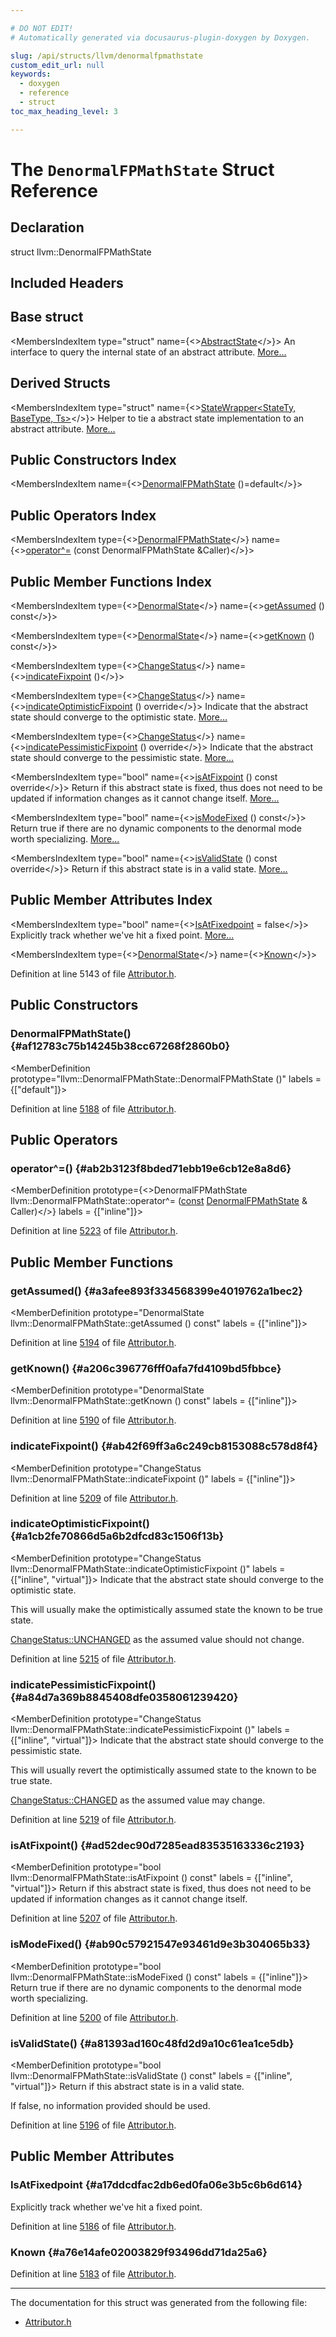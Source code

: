 ```yaml
---

# DO NOT EDIT!
# Automatically generated via docusaurus-plugin-doxygen by Doxygen.

slug: /api/structs/llvm/denormalfpmathstate
custom_edit_url: null
keywords:
  - doxygen
  - reference
  - struct
toc_max_heading_level: 3

---
```





# The `DenormalFPMathState` Struct Reference

<DoxygenPage pluginConfig={pluginConfig}>



## Declaration

<CodeBlock>struct llvm::DenormalFPMathState</CodeBlock>

## Included Headers

<IncludesList>
<IncludesListItem
  filePath="llvm/Transforms/IPO/Attributor.h"
  permalink="/docs/api/files/include/include/llvm/include/llvm/transforms/include/llvm/transforms/ipo/attributor-h"
  isLocal="true" />
</IncludesList>

## Base struct

<MembersIndex>

<MembersIndexItem
  type="struct"
  name={<><a href="/docs/api/structs/llvm/abstractstate">AbstractState</a></>}>
An interface to query the internal state of an abstract attribute. <a href="/docs/api/structs/llvm/abstractstate/#details">More...</a>
</MembersIndexItem>

</MembersIndex>

## Derived Structs

<MembersIndex>

<MembersIndexItem
  type="struct"
  name={<><a href="/docs/api/structs/llvm/statewrapper">StateWrapper&lt;StateTy, BaseType, Ts&gt;</a></>}>
Helper to tie a abstract state implementation to an abstract attribute. <a href="/docs/api/structs/llvm/statewrapper/#details">More...</a>
</MembersIndexItem>

</MembersIndex>

## Public Constructors Index

<MembersIndex>

<MembersIndexItem
  name={<><a href="#af12783c75b14245b38cc67268f2860b0">DenormalFPMathState</a> ()=default</>}>
</MembersIndexItem>

</MembersIndex>

## Public Operators Index

<MembersIndex>

<MembersIndexItem
  type={<><a href="/docs/api/structs/llvm/denormalfpmathstate">DenormalFPMathState</a></>}
  name={<><a href="#ab2b3123f8bded71ebb19e6cb12e8a8d6">operator^=</a> (const DenormalFPMathState &amp;Caller)</>}>
</MembersIndexItem>

</MembersIndex>

## Public Member Functions Index

<MembersIndex>

<MembersIndexItem
  type={<><a href="/docs/api/structs/llvm/denormalfpmathstate/denormalstate">DenormalState</a></>}
  name={<><a href="#a3afee893f334568399e4019762a1bec2">getAssumed</a> () const</>}>
</MembersIndexItem>

<MembersIndexItem
  type={<><a href="/docs/api/structs/llvm/denormalfpmathstate/denormalstate">DenormalState</a></>}
  name={<><a href="#a206c396776fff0afa7fd4109bd5fbbce">getKnown</a> () const</>}>
</MembersIndexItem>

<MembersIndexItem
  type={<><a href="/docs/api/namespaces/llvm/#acd850975ae5042cacb64a9d0ea4715f3">ChangeStatus</a></>}
  name={<><a href="#ab42f69ff3a6c249cb8153088c578d8f4">indicateFixpoint</a> ()</>}>
</MembersIndexItem>

<MembersIndexItem
  type={<><a href="/docs/api/namespaces/llvm/#acd850975ae5042cacb64a9d0ea4715f3">ChangeStatus</a></>}
  name={<><a href="#a1cb2fe70866d5a6b2dfcd83c1506f13b">indicateOptimisticFixpoint</a> () override</>}>
Indicate that the abstract state should converge to the optimistic state. <a href="#a1cb2fe70866d5a6b2dfcd83c1506f13b">More...</a>
</MembersIndexItem>

<MembersIndexItem
  type={<><a href="/docs/api/namespaces/llvm/#acd850975ae5042cacb64a9d0ea4715f3">ChangeStatus</a></>}
  name={<><a href="#a84d7a369b8845408dfe0358061239420">indicatePessimisticFixpoint</a> () override</>}>
Indicate that the abstract state should converge to the pessimistic state. <a href="#a84d7a369b8845408dfe0358061239420">More...</a>
</MembersIndexItem>

<MembersIndexItem
  type="bool"
  name={<><a href="#ad52dec90d7285ead83535163336c2193">isAtFixpoint</a> () const override</>}>
Return if this abstract state is fixed, thus does not need to be updated if information changes as it cannot change itself. <a href="#ad52dec90d7285ead83535163336c2193">More...</a>
</MembersIndexItem>

<MembersIndexItem
  type="bool"
  name={<><a href="#ab90c57921547e93461d9e3b304065b33">isModeFixed</a> () const</>}>
Return true if there are no dynamic components to the denormal mode worth specializing. <a href="#ab90c57921547e93461d9e3b304065b33">More...</a>
</MembersIndexItem>

<MembersIndexItem
  type="bool"
  name={<><a href="#a81393ad160c48fd2d9a10c61ea1ce5db">isValidState</a> () const override</>}>
Return if this abstract state is in a valid state. <a href="#a81393ad160c48fd2d9a10c61ea1ce5db">More...</a>
</MembersIndexItem>

</MembersIndex>

## Public Member Attributes Index

<MembersIndex>

<MembersIndexItem
  type="bool"
  name={<><a href="#a17ddcdfac2db6ed0fa06e3b5c6b6d614">IsAtFixedpoint</a> = false</>}>
Explicitly track whether we&#39;ve hit a fixed point. <a href="#a17ddcdfac2db6ed0fa06e3b5c6b6d614">More...</a>
</MembersIndexItem>

<MembersIndexItem
  type={<><a href="/docs/api/structs/llvm/denormalfpmathstate/denormalstate">DenormalState</a></>}
  name={<><a href="#a76e14afe02003829f93496dd71da25a6">Known</a></>}>
</MembersIndexItem>

</MembersIndex>


Definition at line 5143 of file <a href="/docs/api/files/include/include/llvm/include/llvm/transforms/include/llvm/transforms/ipo/attributor-h">Attributor.h</a>.

<SectionDefinition>

## Public Constructors

### DenormalFPMathState() {#af12783c75b14245b38cc67268f2860b0}

<MemberDefinition
  prototype="llvm::DenormalFPMathState::DenormalFPMathState ()"
  labels = {["default"]}>

Definition at line <a href="/docs/api/files/include/include/llvm/include/llvm/transforms/include/llvm/transforms/ipo/attributor-h/#l05188">5188</a> of file <a href="/docs/api/files/include/include/llvm/include/llvm/transforms/include/llvm/transforms/ipo/attributor-h">Attributor.h</a>.
</MemberDefinition>

</SectionDefinition>

<SectionDefinition>

## Public Operators

### operator^=() {#ab2b3123f8bded71ebb19e6cb12e8a8d6}

<MemberDefinition
  prototype={<>DenormalFPMathState llvm::DenormalFPMathState::operator^= (<a href="/docs/api/files/lib/lib/target/lib/target/aarch64/aarch64promoteconstant-cpp/#a90f8350fecae261c25be85d38b451bff">const</a> <a href="/docs/api/structs/llvm/denormalfpmathstate">DenormalFPMathState</a> &amp; Caller)</>}
  labels = {["inline"]}>

Definition at line <a href="/docs/api/files/include/include/llvm/include/llvm/transforms/include/llvm/transforms/ipo/attributor-h/#l05223">5223</a> of file <a href="/docs/api/files/include/include/llvm/include/llvm/transforms/include/llvm/transforms/ipo/attributor-h">Attributor.h</a>.
</MemberDefinition>

</SectionDefinition>

<SectionDefinition>

## Public Member Functions

### getAssumed() {#a3afee893f334568399e4019762a1bec2}

<MemberDefinition
  prototype="DenormalState llvm::DenormalFPMathState::getAssumed () const"
  labels = {["inline"]}>

Definition at line <a href="/docs/api/files/include/include/llvm/include/llvm/transforms/include/llvm/transforms/ipo/attributor-h/#l05194">5194</a> of file <a href="/docs/api/files/include/include/llvm/include/llvm/transforms/include/llvm/transforms/ipo/attributor-h">Attributor.h</a>.
</MemberDefinition>

### getKnown() {#a206c396776fff0afa7fd4109bd5fbbce}

<MemberDefinition
  prototype="DenormalState llvm::DenormalFPMathState::getKnown () const"
  labels = {["inline"]}>

Definition at line <a href="/docs/api/files/include/include/llvm/include/llvm/transforms/include/llvm/transforms/ipo/attributor-h/#l05190">5190</a> of file <a href="/docs/api/files/include/include/llvm/include/llvm/transforms/include/llvm/transforms/ipo/attributor-h">Attributor.h</a>.
</MemberDefinition>

### indicateFixpoint() {#ab42f69ff3a6c249cb8153088c578d8f4}

<MemberDefinition
  prototype="ChangeStatus llvm::DenormalFPMathState::indicateFixpoint ()"
  labels = {["inline"]}>

Definition at line <a href="/docs/api/files/include/include/llvm/include/llvm/transforms/include/llvm/transforms/ipo/attributor-h/#l05209">5209</a> of file <a href="/docs/api/files/include/include/llvm/include/llvm/transforms/include/llvm/transforms/ipo/attributor-h">Attributor.h</a>.
</MemberDefinition>

### indicateOptimisticFixpoint() {#a1cb2fe70866d5a6b2dfcd83c1506f13b}

<MemberDefinition
  prototype="ChangeStatus llvm::DenormalFPMathState::indicateOptimisticFixpoint ()"
  labels = {["inline", "virtual"]}>
Indicate that the abstract state should converge to the optimistic state.

This will usually make the optimistically assumed state the known to be true state.


<SectionUser title="Returns">
<a href="/docs/api/namespaces/llvm/#acd850975ae5042cacb64a9d0ea4715f3a46335765005ff44b1fe1e38e5d2ddfcc">ChangeStatus::UNCHANGED</a> as the assumed value should not change.
</SectionUser>

Definition at line <a href="/docs/api/files/include/include/llvm/include/llvm/transforms/include/llvm/transforms/ipo/attributor-h/#l05215">5215</a> of file <a href="/docs/api/files/include/include/llvm/include/llvm/transforms/include/llvm/transforms/ipo/attributor-h">Attributor.h</a>.
</MemberDefinition>

### indicatePessimisticFixpoint() {#a84d7a369b8845408dfe0358061239420}

<MemberDefinition
  prototype="ChangeStatus llvm::DenormalFPMathState::indicatePessimisticFixpoint ()"
  labels = {["inline", "virtual"]}>
Indicate that the abstract state should converge to the pessimistic state.

This will usually revert the optimistically assumed state to the known to be true state.


<SectionUser title="Returns">
<a href="/docs/api/namespaces/llvm/#acd850975ae5042cacb64a9d0ea4715f3ae6b94e58bfd13b21bc786578d9f8ba4a">ChangeStatus::CHANGED</a> as the assumed value may change.
</SectionUser>

Definition at line <a href="/docs/api/files/include/include/llvm/include/llvm/transforms/include/llvm/transforms/ipo/attributor-h/#l05219">5219</a> of file <a href="/docs/api/files/include/include/llvm/include/llvm/transforms/include/llvm/transforms/ipo/attributor-h">Attributor.h</a>.
</MemberDefinition>

### isAtFixpoint() {#ad52dec90d7285ead83535163336c2193}

<MemberDefinition
  prototype="bool llvm::DenormalFPMathState::isAtFixpoint () const"
  labels = {["inline", "virtual"]}>
Return if this abstract state is fixed, thus does not need to be updated if information changes as it cannot change itself.

Definition at line <a href="/docs/api/files/include/include/llvm/include/llvm/transforms/include/llvm/transforms/ipo/attributor-h/#l05207">5207</a> of file <a href="/docs/api/files/include/include/llvm/include/llvm/transforms/include/llvm/transforms/ipo/attributor-h">Attributor.h</a>.
</MemberDefinition>

### isModeFixed() {#ab90c57921547e93461d9e3b304065b33}

<MemberDefinition
  prototype="bool llvm::DenormalFPMathState::isModeFixed () const"
  labels = {["inline"]}>
Return true if there are no dynamic components to the denormal mode worth specializing.

Definition at line <a href="/docs/api/files/include/include/llvm/include/llvm/transforms/include/llvm/transforms/ipo/attributor-h/#l05200">5200</a> of file <a href="/docs/api/files/include/include/llvm/include/llvm/transforms/include/llvm/transforms/ipo/attributor-h">Attributor.h</a>.
</MemberDefinition>

### isValidState() {#a81393ad160c48fd2d9a10c61ea1ce5db}

<MemberDefinition
  prototype="bool llvm::DenormalFPMathState::isValidState () const"
  labels = {["inline", "virtual"]}>
Return if this abstract state is in a valid state.

If false, no information provided should be used.

Definition at line <a href="/docs/api/files/include/include/llvm/include/llvm/transforms/include/llvm/transforms/ipo/attributor-h/#l05196">5196</a> of file <a href="/docs/api/files/include/include/llvm/include/llvm/transforms/include/llvm/transforms/ipo/attributor-h">Attributor.h</a>.
</MemberDefinition>

</SectionDefinition>

<SectionDefinition>

## Public Member Attributes

### IsAtFixedpoint {#a17ddcdfac2db6ed0fa06e3b5c6b6d614}

<MemberDefinition
  prototype="bool llvm::DenormalFPMathState::IsAtFixedpoint = false">
Explicitly track whether we&#39;ve hit a fixed point.

Definition at line <a href="/docs/api/files/include/include/llvm/include/llvm/transforms/include/llvm/transforms/ipo/attributor-h/#l05186">5186</a> of file <a href="/docs/api/files/include/include/llvm/include/llvm/transforms/include/llvm/transforms/ipo/attributor-h">Attributor.h</a>.
</MemberDefinition>

### Known {#a76e14afe02003829f93496dd71da25a6}

<MemberDefinition
  prototype="DenormalState llvm::DenormalFPMathState::Known">

Definition at line <a href="/docs/api/files/include/include/llvm/include/llvm/transforms/include/llvm/transforms/ipo/attributor-h/#l05183">5183</a> of file <a href="/docs/api/files/include/include/llvm/include/llvm/transforms/include/llvm/transforms/ipo/attributor-h">Attributor.h</a>.
</MemberDefinition>

</SectionDefinition>

<hr/>

The documentation for this struct was generated from the following file:

<ul>
<li><a href="/docs/api/files/include/include/llvm/include/llvm/transforms/include/llvm/transforms/ipo/attributor-h">Attributor.h</a></li>
</ul>

</DoxygenPage>
